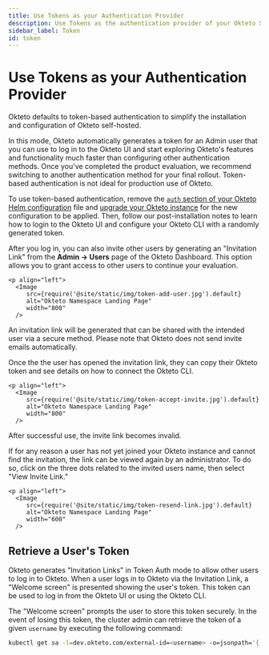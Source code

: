 ```yaml
---
title: Use Tokens as your Authentication Provider
description: Use Tokens as the authentication provider of your Okteto Self-hosted instance
sidebar_label: Token
id: token
---
```



# Use Tokens as your Authentication Provider

Okteto defaults to token-based authentication to simplify the installation and configuration of Okteto self-hosted.

In this mode, Okteto automatically generates a token for an Admin user that you can use to log in to the Okteto UI and start exploring Okteto's features and functionality much faster than configuring other authentication methods.
Once you've completed the product evaluation, we recommend switching to another authentication method for your final rollout. Token-based authentication is not ideal for production use of Okteto.

To use token-based authentication, remove the [`auth` section of your Okteto Helm configuration](self-hosted/helm-configuration.mdx#auth) file and [upgrade your Okteto instance](self-hosted/manage/upgrade.mdx) for the new configuration to be applied.
Then, follow our post-installation notes to learn how to login to the Okteto UI and configure your Okteto CLI with a randomly generated token.

After you log in, you can also invite other users by generating an "Invitation Link" from the **Admin -> Users** page of the Okteto Dashboard.
This option allows you to grant access to other users to continue your evaluation.

    <p align="left">
      <Image
         src={require('@site/static/img/token-add-user.jpg').default}
         alt="Okteto Namespace Landing Page"
         width="800"
      />
   </p>

An invitation link will be generated that can be shared with the intended user via a secure method. Please note that Okteto does not send invite emails automatically.

Once the the user has opened the invitation link, they can copy their Okteto token and see details on how to connect the Okteto CLI.

    <p align="left">
      <Image
         src={require('@site/static/img/token-accept-invite.jpg').default}
         alt="Okteto Namespace Landing Page"
         width="800"
      />
   </p>

After successful use, the invite link becomes invalid.

If for any reason a user has not yet joined your Okteto instance and cannot find the invitation, the link can be viewed again by an administrator. To do so, click on the three dots related to the invited users name, then select "View Invite Link."

    <p align="left">
      <Image
         src={require('@site/static/img/token-resend-link.jpg').default}
         alt="Okteto Namespace Landing Page"
         width="600"
      />
   </p>


## Retrieve a User's Token

Okteto generates "Invitation Links" in Token Auth mode to allow other users to log in to Okteto.
When a user logs in to Okteto via the Invitation Link, a "Welcome screen" is presented showing the user's token.
This token can be used to log in from the Okteto UI or using the Okteto CLI.

The "Welcome screen" prompts the user to store this token securely.
In the event of losing this token, the cluster admin can retrieve the token of a given `username` by executing the following command:

```bash
kubectl get sa -l=dev.okteto.com/external-id=<username> -o=jsonpath='{.items[0].metadata.labels.dev\.okteto\.com/token}'
```
